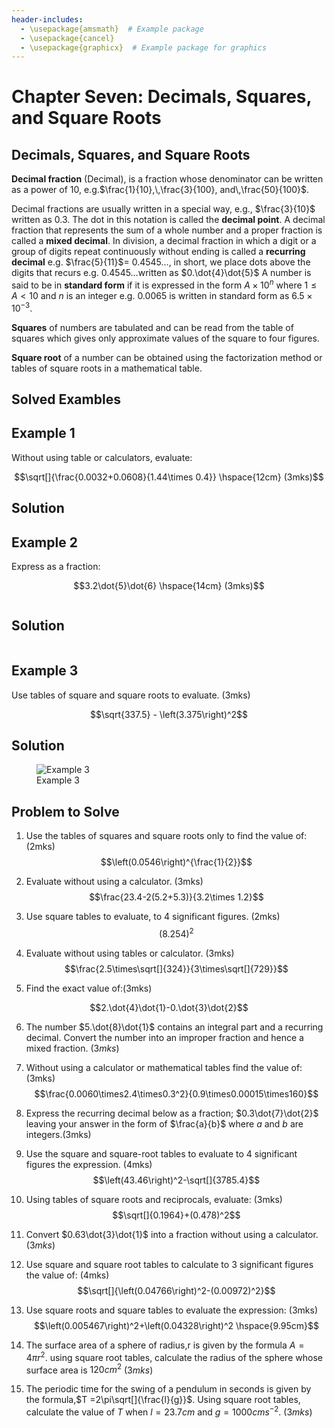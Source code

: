 ```yaml
---
header-includes:
  - \usepackage{amsmath}  # Example package
  - \usepackage{cancel}
  - \usepackage{graphicx}  # Example package for graphics
---
```


# Chapter Seven: Decimals, Squares, and Square Roots {.unnumbered}

## Decimals, Squares, and Square Roots {.unnumbered}

**Decimal fraction** (Decimal), is a fraction whose denominator can be written as a power of $10$, e.g.$\frac{1}{10},\,\frac{3}{100}, and\,\frac{50}{100}$.

Decimal fractions are usually written in a special way, e.g., $\frac{3}{10}$ written as $0.3$. The dot in this notation is called the **decimal point**. A decimal fraction that represents the sum of a whole number and a proper fraction is called a **mixed decimal**. In division, a decimal fraction in which a digit or a group of digits repeat continuously without ending is called a **recurring decimal** e.g. $\frac{5}{11}$= 0.4545..., in short, we place dots above the digits that recurs e.g. 0.4545...written as $0.\dot{4}\dot{5}$ A number is said to be in **standard form** if it is expressed in the form $A\times 10^n$ where $1\leq A<10$ and $n$ is an integer e.g. $0.0065$ is written in standard form as $6.5\times 10^{-3}$.

**Squares** of numbers are tabulated and can be read from the table of squares which gives only approximate values of the square to four figures.

**Square root** of a number can be obtained using the factorization method or tables of square roots in a mathematical table.

## Solved Exambles

::: {.callout-note collapse="false"}
# Example 1

Without using table or calculators, evaluate:

$$\sqrt[]{\frac{0.0032+0.0608}{1.44\times 0.4}} \hspace{12cm} (3mks)$$
:::

::: {.callout-caution collapse="true"}
# Solution

```{=latex}
\begin{equation}
\begin{split}
0.0032 + 0.0608 & = 0.0640 \\
1.44 \times 0.4 & = 0.576 \\
\Rightarrow \sqrt{\frac{0.064 \times 1000}{0.576 \times 1000}} & = \sqrt{\frac{64}{576}} \\
& = \frac{\sqrt{2^6}}{\sqrt{2^6 \times 3^2}} \\
& = \frac{\cancel{2^3}}{\cancel{2^3} \times 3} \\
& = \frac{1}{3}
\end{split}
\end{equation}
```
:::

::: {.callout-note collapse="false"}
# Example 2

Express as a fraction:

$$3.2\dot{5}\dot{6}  \hspace{14cm} (3mks)$$
:::

::: columns
::: {.callout-caution collapse="true"}
# Solution

::: {.column width="45%"}
```{=latex}
\begin{equation}
\begin{split}
\text{Let } r & = 3.25656\ldots \quad (i) \\
10r & = 32.5656\ldots \quad (ii) \\
100r & = 325.656\ldots \quad (iii) \\
1000r & = 3256.56\ldots \quad (iv) \\
\end{split}
\end{equation}
```
:::

::: {.column width="50%"}
```{=latex}
\begin{equation}
\begin{split}
& \text{Subtracting } (ii) \text{ from } (iv) \\ 
990r & = 3224 \\ 
r & = \frac{3224}{990} \\ 
\therefore \quad 3.2\dot{5}\dot{6} & = 3 \frac{127}{495} 
\end{split}
\end{equation}
```
:::
:::
:::

::: {.callout-note collapse="false"}
# Example 3

Use tables of square and square roots to evaluate.  (3mks)

$$\sqrt{337.5} - \left(3.375\right)^2$$
:::

::: {.callout-caution collapse="true"}
# Solution

![Example 3](images/Decimals_Ex3.png)
:::

::: {.callout-note collapse="false"}
## Problem to Solve

1.  Use the tables of squares and square roots only to find the value of: (2mks)
$$\left(0.0546\right)^{\frac{1}{2}}$$

2.  Evaluate without using a calculator. (3mks)
$$\frac{23.4-2(5.2+5.3)}{3.2\times 1.2}$$

3.  Use square tables to evaluate, to 4 significant figures. (2mks)
$$\left(8.254\right)^2$$

4.  Evaluate without using tables or calculator. (3mks)
$$\frac{2.5\times\sqrt[]{324}}{3\times\sqrt[]{729}}$$

5.  Find the exact value of:(3mks)
    
$$2.\dot{4}\dot{1}-0.\dot{3}\dot{2}$$

6.  The number $5.\dot{8}\dot{1}$ contains an integral part and a recurring decimal. Convert the number into an improper fraction and hence a mixed fraction.\hspace{7cm} $(3mks)$

7.  Without using a calculator or mathematical tables find the value of:(3mks) 
$$\frac{0.0060\times2.4\times0.3^2}{0.9\times0.00015\times160}$$

8.  Express the recurring decimal below as a fraction; $0.3\dot{7}\dot{2}$ leaving your answer in the form of $\frac{a}{b}$ where $a$ and $b$ are integers.(3mks)

9.  Use the square and square-root tables to evaluate to 4 significant figures the expression. (4mks)
$$\left(43.46\right)^2-\sqrt[]{3785.4}$$

10. Using tables of square roots and reciprocals, evaluate: (3mks)
$$\sqrt[]{0.1964}+(0.478)^2$$

11. Convert $0.63\dot{3}\dot{1}$ into a fraction without using a calculator. \hspace{4.75cm} $(3mks)$

12. Use square and square root tables to calculate to 3 significant figures the value of: (4mks) 
$$\sqrt[]{\left(0.04766\right)^2-(0.00972)^2}$$

13. Use square roots and square tables to evaluate the expression: (3mks)
$$\left(0.005467\right)^2+\left(0.04328\right)^2 \hspace{9.95cm}$$

14. The surface area of a sphere of radius,r is given by the formula $A = 4\pi r^2$. using square root tables, calculate the radius of the sphere whose surface area is $120 cm^2$ \hspace{3.2cm} $(3mks)$

15. The periodic time for the swing of a pendulum in seconds is given by the formula,$T =2\pi\sqrt[]{\frac{l}{g}}$. Using square root tables, calculate the value of $T$ when $l = 23.7cm$ and $g = 1000 cms^{-2}$. \hspace*{14.2cm} $(3mks)$
:::
